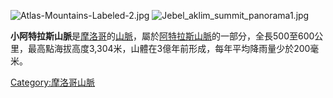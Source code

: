 [[Image:Atlas-Mountains-Labeled-2.jpg|right]]
[[Image:Jebel_aklim_summit_panorama1.jpg|thumb]]

'''小阿特拉斯山脈'''是[[摩洛哥|摩洛哥]]的[[山脈|山脈]]，屬於[[阿特拉斯山脈|阿特拉斯山脈]]的一部分，全長500至600公里，最高點海拔高度3,304米，山體在3億年前形成，每年平均降雨量少於200毫米。

{{coord|30|00|N|8|30|W|region:MA_type:mountain|display=title}}

{{Morocco-geo-stub}}
[[Category:摩洛哥山脈|Category:摩洛哥山脈]]